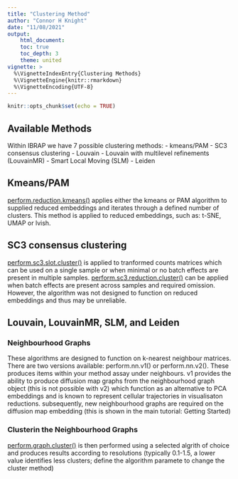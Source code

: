```yaml
---
title: "Clustering Method"
author: "Connor H Knight"
date: "11/08/2021"
output: 
    html_document:
    toc: true
    toc_depth: 3
    theme: united
vignette: >
  %\VignetteIndexEntry{Clustering Methods}
  %\VignetteEngine{knitr::rmarkdown}
  %\VignetteEncoding{UTF-8}
---
```


```r
knitr::opts_chunk$set(echo = TRUE)
```

## Available Methods

Within IBRAP we have 7 possible clustering methods:
 - kmeans/PAM 
 - SC3 consensus clustering 
 - Louvain
 - Louvain with multilevel refinements (LouvainMR)
 - Smart Local Moving (SLM)
 - Leiden 
 
## Kmeans/PAM

[perform.reduction.kmeans()](https://connorhknight.github.io/IBRAP/reference/perform.reduction.kmeans.html) applies either the kmeans or PAM algorithm to supplied reduced embeddings and iterates through a defined number of clusters. This method is applied to reduced embeddings, such as: t-SNE, UMAP or lvish. 

## SC3 consensus clustering

[perform.sc3.slot.cluster()](https://connorhknight.github.io/IBRAP/reference/perform.sc3.slot.cluster.html) is applied to tranformed counts matrices which can be used on a single sample or when minimal or no batch effects are present in multiple samples. [perform.sc3.reduction.cluster()](https://connorhknight.github.io/IBRAP/reference/perform.sc3.reduction.cluster.html) can be applied when batch effects are present across samples and required omission. However, the algorithm was not designed to function on reduced embeddings and thus may be unreliable. 

## Louvain, LouvainMR, SLM, and Leiden

### Neighbourhood Graphs 

These algorithms are designed to function on k-nearest neighbour matrices. There are two versions available: perform.nn.v1() or perform.nn.v2(). These produces items within your method assay under neighbours. 
v1 provides the ability to produce diffusion map graphs from the neighbourhood graph object (this is not possible with v2) which function as an alternative to PCA embeddings and is known to represent cellular trajectories in visualisaton reductions. subsequently, new neighbourhood graphs are required on the diffusion map embedding (this is shown in the main tutorial: Getting Started)

### Clusterin the Neighbourhood Graphs

[perform.graph.cluster()](file:///Users/knight05/Results/scRNA-seq/IBRAP_development/IBRAP/docs/reference/perform.graph.cluster.html) is then performed using a selected algrith of choice and produces results according to resolutions (typically 0.1-1.5, a lower value identifies less clusters; define the algorithm paramete to change the cluster method)
